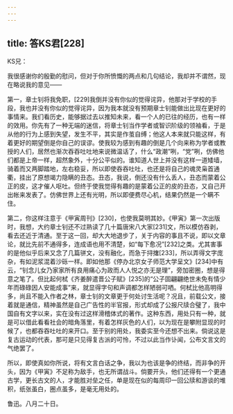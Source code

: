 ```yaml
---
---
---
```

title: 答KS君[228]
---




KS兄：

我很感谢你的殷勤的慰问，但对于你所愤慨的两点和几句结论，我却并不谓然，现在略说我的意见——

第一，章士钊将我免职，[229]我倒并没有你似的觉得诧异，他那对于学校的手段，我也并没有你似的觉得诧异，因为我本就没有预期章士钊能做出比现在更好的事情来。我们看历史，能够据过去以推知未来，看一个人的已往的经历，也有一样的效用。你先有了一种无端的迷信，将章士钊当作学者或智识阶级的领袖看，于是从他的行为上感到失望，发生不平，其实是作茧自缚；他这人本来就只能这样，有着更好的期望倒是你自己的误谬。使我较为感到有趣的倒是几个向来称为学者或教授的人们，居然也渐次吞吞吐吐地来说微温话了，什么“政潮”咧，“党”咧，仿佛他们都是上帝一样，超然象外，十分公平似的。谁知道人世上并没有这样一道矮墙，骑着而又两脚踏地，左右稳妥，所以即使吞吞吐吐，也还是将自己的魂灵枭首通衢，挂出了原想竭力隐瞒的丑态。丑态，我说，倒还没有什么丢人，丑态而蒙着公正的皮，这才催人呕吐。但终于使我觉得有趣的是蒙着公正的皮的丑态，又自己开出帐来发表了。仿佛世界上还有光明，所以即便费尽心机，结果仍然是一个瞒不住。

第二，你这样注意于《甲寅周刊》[230]，也使我莫明其妙。《甲寅》第一次出版时，我想，大约章士钊还不过熟读了几十篇唐宋八大家[231]文，所以模仿吞剥，看去还近于清通。至于这一回，却大大地退步了，关于内容的事且不说，即以文章论，就比先前不通得多，连成语也用不清楚，如“每下愈况”[232]之类。尤其害事的是他似乎后来又念了几篇骈文，没有融化，而急于挦撦[233]，所以弄得文字庞杂，有如泥浆混着沙砾一样。即如他那《停办北京女子师范大学呈文》[234]中有云，“钊念儿女乃家家所有良用痛心为政而人人悦之亦无是理”，旁加密圈，想是得意之笔了。但比起何栻《齐姜醉遣晋公子赋》[235]的“公子固翩翩绝世未免有情少年而碌碌因人安能成事”来，就显得字句和声调都怎样陋弱可哂。何栻比他高明得多，尚且不能入作者之林，章士钊的文章更于何处讨生活呢？况且，前载公文，接着就是通信，精神虽然是自己广告性的半官报，形式却成了公报尺牍合璧了，我中国自有文字以来，实在没有过这样滑稽体式的著作。这种东西，用处只有一种，就是可以借此看看社会的暗角落里，有着怎样灰色的人们，以为现在是攀附显现的时候了，也都吞吞吐吐的来开口。至于别的用处，我委实至今还想不出来。倘说这是复古运动的代表，那可是只见得复古派的可怜，不过以此当作讣闻，公布文言文的气绝罢了。

所以，即使真如你所说，将有文言白话之争，我以为也该是争的终结，而非争的开头，因为《甲寅》不足称为敌手，也无所谓战斗。倘要开头，他们还得有一个更通古学，更长古文的人，才能胜对垒之任，单是现在似的每周印一回公牍和游谈的堆积，纸张虽白，圈点虽多，是毫无用处的。

鲁迅。八月二十日。
